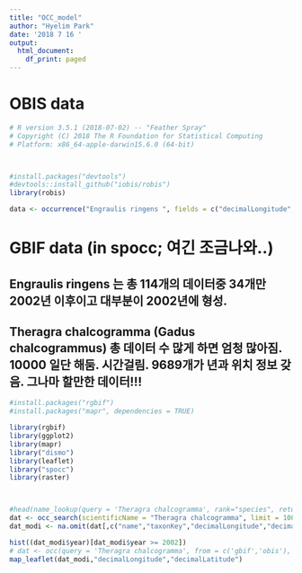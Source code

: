 ---
title: "OCC_model"
author: "Hyelim Park"
date: '2018 7 16 '
output:
  html_document:
    df_print: paged
---
# OBIS data
```{r, warning=FALSE,message=FALSE, echo=FALSE}
# R version 3.5.1 (2018-07-02) -- "Feather Spray"
# Copyright (C) 2018 The R Foundation for Statistical Computing
# Platform: x86_64-apple-darwin15.6.0 (64-bit)



#install.packages("devtools")
#devtools::install_github("iobis/robis")
library(robis)

data <- occurrence("Engraulis ringens ", fields = c("decimalLongitude", "decimalLatitude"))


```
# GBIF data (in spocc; 여긴 조금나와..)
## Engraulis ringens 는 총 114개의 데이터중 34개만 2002년 이후이고 대부분이 2002년에 형성.
## Theragra chalcogramma (Gadus chalcogrammus) 총 데이터 수 많게 하면 엄청 많아짐. 10000 일단 해둠. 시간걸림. 9689개가 년과 위치 정보 갖음. 그나마 할만한 데이터!!!
```{r, warning=FALSE,message=FALSE, echo=FALSE}
#install.packages("rgbif")
#install.packages("mapr", dependencies = TRUE)

library(rgbif)
library(ggplot2)
library(mapr)
library("dismo")
library(leaflet)
library("spocc")
library(raster)



#head(name_lookup(query = 'Theragra chalcogramma', rank="species", return = 'data'))
dat <- occ_search(scientificName = "Theragra chalcogramma", limit = 10000, return="data")
dat_modi <- na.omit(dat[,c("name","taxonKey","decimalLongitude","decimalLatitude","year","month")])

hist((dat_modi$year)[dat_modi$year >= 2002])
# dat <- occ(query = 'Theragra chalcogramma', from = c('gbif','obis'), has_coords = TRUE, limit = 300)
map_leaflet(dat_modi,"decimalLongitude","decimalLatitude")



```
